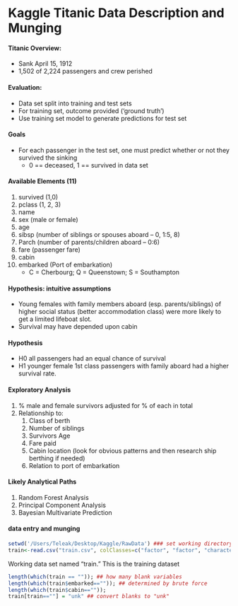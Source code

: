 Kaggle Titanic Data Description and Munging
========================================================

#### Titanic Overview: 
* Sank April 15, 1912
* 1,502 of 2,224 passengers and crew perished

#### Evaluation: 
* Data set split into training and test sets
* For training set, outcome provided ('ground truth')
* Use training set model to generate predictions for test set 

#### Goals
* For each passenger in the test set, one must predict whether or not they survived the sinking
	* 0 == deceased, 1 == survived in data set
	
#### Available Elements (11)
1. survived (1,0)
2. pclass (1, 2, 3)
3. name
4. sex (male or female)
5. age
6. sibsp (number of siblings or spouses aboard -- 0, 1:5, 8)
7. Parch (number of parents/children aboard -- 0:6)
8. fare (passenger fare)
9. cabin 
10. embarked (Port of embarkation)
	* C = Cherbourg; Q = Queenstown; S = Southampton 
	
#### Hypothesis: intuitive assumptions
* Young females with family members aboard (esp. parents/siblings) of higher social status (better accommodation class) were more likely to get a limited lifeboat slot. 
* Survival may have depended upon cabin

#### Hypothesis
* H0 all passengers had an equal chance of survival
* H1 younger female 1st class passengers with family aboard had a higher survival rate. 

#### Exploratory Analysis 
1. % male and female survivors adjusted for % of each in total
2. Relationship to: 
	1. Class of berth
	2. Number of siblings
	3. Survivors Age
	4. Fare paid
	5. Cabin location (look for obvious patterns and then research ship berthing if needed)
	6. Relation to port of embarkation
	
#### Likely Analytical Paths
1. Random Forest Analysis
2. Principal Component Analysis
3. Bayesian Multivariate Prediction 

#### data entry and munging
```r
setwd('/Users/Teleak/Desktop/Kaggle/RawData') ### set working directory and read in training file
train<-read.csv("train.csv", colClasses=c("factor", "factor", "character", "factor", "numeric", "factor", "factor", "character", "numeric", "character", "character"), strip.white=TRUE, sep=",")
```
Working data set named "train." This is the training dataset
<!-- deal with blank variables -->
```r
length(which(train == "")); ## how many blank variables
length(which(train$embarked=="")); ## determined by brute force
length(which(train$cabin==""));
train[train==""] = "unk" ## convert blanks to "unk"
```

